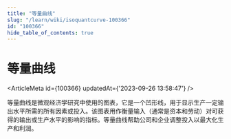 ```yaml
---
title: "等量曲线"
slug: "/learn/wiki/isoquantcurve-100366"
id: "100366"
hide_table_of_contents: true
---
```



# 等量曲线

<ArticleMeta id={100366} updatedAt={'2023-09-26 13:58:47'} />
<div className='border-solid border-b border-t-0 my-4 border-[var(--ifm-color-gray-300)]' />

等量曲线是微观经济学研究中使用的图表，它是一个凹形线，用于显示生产一定输出水平所需的所有因素或投入。该图表用作衡量输入（通常是资本和劳动）对可获得的输出或生产水平的影响的指标。等量曲线帮助公司和企业调整投入以最大化生产和利润。
